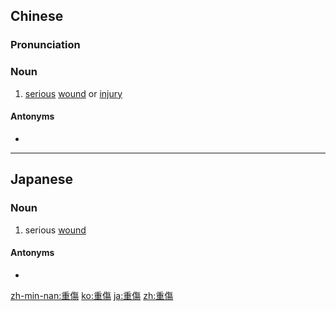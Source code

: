 {{also|重伤}}
==Chinese==
{{zh-forms|s=重伤}}

===Pronunciation===
{{zh-pron
|m=zhòngshāng
|c=cung5 soeng1
|h=pfs=chhûng-sông
|mn=tāng-siong/tiōng-siong
|cat=n
}}

===Noun===
{{zh-noun}}

# [[serious]] [[wound]] or [[injury]]

====Antonyms====
* {{zh-l|輕傷}}

----

==Japanese==
{{ja-kanjitab|じゅう|しょう|yomi=on}}

===Noun===
{{ja-noun|じゅうしょう}}

# serious [[wound]]

====Antonyms====
* {{ja-r|軽傷|けいしょう}}

[[zh-min-nan:重傷]]
[[ko:重傷]]
[[ja:重傷]]
[[zh:重傷]]
